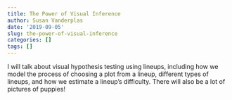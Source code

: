 ```yaml
---
title: The Power of Visual Inference
author: Susan Vanderplas
date: '2019-09-05'
slug: the-power-of-visual-inference
categories: []
tags: []
---
```


I will talk about visual hypothesis testing using lineups, including how we model the process of choosing  a plot from a lineup, different types of lineups, and how we estimate a lineup's difficulty. There will also be a lot of pictures of puppies!
